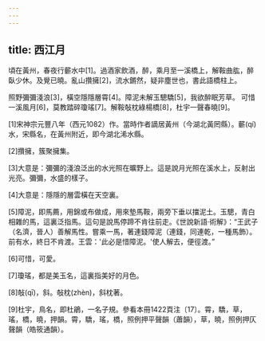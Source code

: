 ```yaml
---
---
---
```

title: 西江月
---



頃在黃州，春夜行蘄水中[1]。過酒家飲酒，醉，乘月至一溪橋上，解鞍曲肱，醉臥少休。及覺已曉。亂山攢擁[2]，流水鏘然，疑非塵世也，書此語橋柱上。

照野彌彌淺浪[3]，橫空隱隱層霄[4]。障泥未解玉驄驕[5]，我欲醉眠芳草。 可惜一溪風月[6]，莫教踏碎瓊瑤[7]。解鞍敧枕綠楊橋[8]，杜宇一聲春曉[9]。

[1]宋神宗元豐八年（西元1082）作。當時作者謫居黃州（今湖北黃罔縣）。蘄(qí)水，宋縣名，在黃州附近，即今湖北浠水縣。

[2]攢擁，簇聚擁集。

[3]大意是：彌彌的淺浪泛出的水光照在曠野上。這是說月光照在溪水上，反射出光亮。彌彌，水盛的樣子。

[4]大意是：隱隱的層雲橫在天空裏。

[5]障泥，即馬薦，用錦或布做成，用來墊馬鞍，兩旁下垂以擋泥土。玉驄，青白相雜的馬，這裏泛指馬。這句是說馬停蹄不肯往前走。《世說新語·術解》：“王武子（名濟，晉人）善解馬性。嘗乘一馬，著連錢障泥（連錢，同連乾，一種馬飾）。前有水，終日不肯渡。王雲：'此必是惜障泥。'使人解去，便徑渡。”

[6]可惜，可愛。

[7]瓊瑤，都是美玉名，這裏指美好的月色。

[8]敧(qī)，斜。敧枕(zhèn)，斜枕著。

[9]杜宇，鳥名，即杜鵑，一名子規。參看本冊1422頁注〔17〕。霄，驕，草，瑤，橋，曉，押韻。霄，驕，瑤，橋，照例押平聲韻（蕭韻），草，曉，照例押仄聲韻（皓筱通韻）。